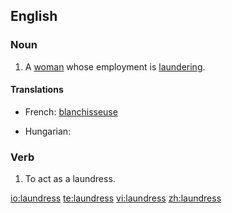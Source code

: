 ==English==

===Noun===
{{en-noun|es}}
# A [[woman]] whose employment is [[laundering]].

====Translations====
{{trans-top|A woman whose employment is laundering}}
*French: [[blanchisseuse]] {{f}}
{{trans-mid}} 
* Hungarian: {{t-|hu|mosónő}}
{{trans-bottom}}

===Verb===
{{en-verb|laundress|es}}

# {{obsolete}} To act as a laundress.

[[io:laundress]]
[[te:laundress]]
[[vi:laundress]]
[[zh:laundress]]